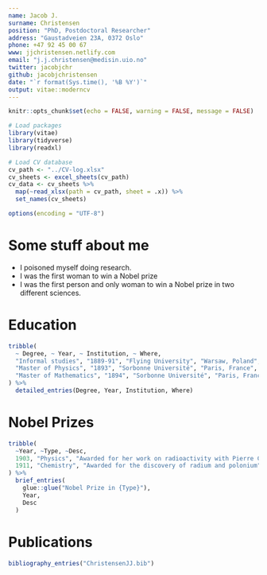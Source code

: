 ```yaml
---
name: Jacob J.
surname: Christensen
position: "PhD, Postdoctoral Researcher"
address: "Gaustadveien 23A, 0372 Oslo"
phone: +47 92 45 00 67
www: jjchristensen.netlify.com
email: "j.j.christensen@medisin.uio.no"
twitter: jacobjchr
github: jacobjchristensen
date: "`r format(Sys.time(), '%B %Y')`"
output: vitae::moderncv
---
```


```r
knitr::opts_chunk$set(echo = FALSE, warning = FALSE, message = FALSE)

# Load packages
library(vitae)
library(tidyverse)
library(readxl)

# Load CV database
cv_path <- "../CV-log.xlsx"
cv_sheets <- excel_sheets(cv_path)
cv_data <- cv_sheets %>% 
  map(~read_xlsx(path = cv_path, sheet = .x)) %>% 
  set_names(cv_sheets)

options(encoding = "UTF-8")
```

# Some stuff about me

 * I poisoned myself doing research.
 * I was the first woman to win a Nobel prize
 * I was the first person and only woman to win a Nobel prize in two different sciences.

# Education

```r
tribble(
  ~ Degree, ~ Year, ~ Institution, ~ Where,
  "Informal studies", "1889-91", "Flying University", "Warsaw, Poland",
  "Master of Physics", "1893", "Sorbonne Université", "Paris, France",
  "Master of Mathematics", "1894", "Sorbonne Université", "Paris, France"
) %>% 
  detailed_entries(Degree, Year, Institution, Where)
```

# Nobel Prizes

```r
tribble(
  ~Year, ~Type, ~Desc,
  1903, "Physics", "Awarded for her work on radioactivity with Pierre Curie and Henri Becquerel",
  1911, "Chemistry", "Awarded for the discovery of radium and polonium"
) %>% 
  brief_entries(
    glue::glue("Nobel Prize in {Type}"),
    Year, 
    Desc
  )
```

# Publications

```r
bibliography_entries("ChristensenJJ.bib")
```

